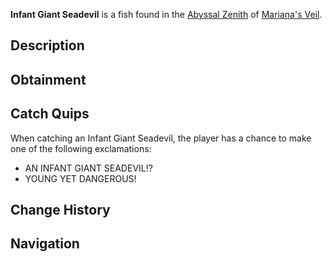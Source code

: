 {{FishInfobox
|image          = Infant Giant Seadevil.png
|rarity         = Legendary
|sea            = First Sea
|location       = [[Abyssal Zenith]]
|sublocation    = 
|sources        = Fishing Rod
|radar_location = 
|prog_speed     = -55
|xp             = 2600
|weather        = Clear
|time           = 
|season         = Autumn
|bait           = Truffle Worm
|base_weight    = 1700
|base_value     = 5000
|weight_range   = 1100
|base_chance    = 0.005
|base_resil     = 12
}}
'''Infant Giant Seadevil''' is a {{Rarity|Legendary}} fish found in the [[Abyssal Zenith]] of [[Mariana's Veil]].

== Description ==
{{Description|A juvenile version of the Giant Seadevil, with a bright lure and razor-sharp teeth.|Bestiary Entry}}

== Obtainment ==
{{Description|Found in the deeper parts of the trench, especially within cool temperatures.|Bestiary Hint}}
{{Fish Availability|
Mariana's Veil/Abyssal Zenith
|top_rods      = 
Leviathan's Fang Rod\72599.05\415148.04;
Great Rod of Oscar\65157.71\253873.12;
Astralhook Rod\59376.65\265071.83;
Ethereal Prism Rod\59210.26\260344.03;
Free Spirit Rod\56725.89\431770.68;
Resourceful Rod\49185.57\298890.43;
Destiny Rod\47463.65\195597.24;
Rapid Rod\48538.45\422689.62;
Trident Rod\53568.33\407736.85;
Wildflower Rod\35470.16\311459.9;
Frog Rod\35432.99\274926.61;
Seraphic Rod\56366.82\267779.76;
No-Life Rod\54574.87\281170.27;
Rod Of The Forgotten Fang\51474.66\254762.27;
Challenger's Rod\49898.71\263456.38;
Rod Of The Exalted One\45448.31\212972.7;
Rod Of The Depths\44760.3\218962.33;
Zeus Rod\42738.67\226745.47;
Verdant Shear Rod\41828\235226.79;
Blazebringer Rod\41419.49\230773.98;
Depthseeker Rod\39057.05\221425.93;
Avalanche Rod\34535.88\192504.61;
Volcanic Rod\33374.55\179129.53;
Steady Rod\10850.1\70120.62
|recommended   = Ethereal Prism Rod
}}

== Catch Quips ==
When catching an Infant Giant Seadevil, the player has a chance to make one of the following exclamations:
* AN INFANT GIANT SEADEVIL!?
* YOUNG YET DANGEROUS!

== Change History ==
{{Change History|{{subst:Current Version}}}}

== Navigation ==
{{Fish Navbox|Abyssal Zenith}}